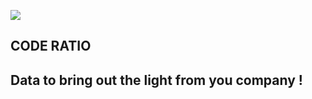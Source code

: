 ::: {.cover-banner}
:::{#network}

::: {.cover-image .cover-image-left}
<!-- ![](../www/img/CRlogo.png){fig-alt="codeRatio logo printed well."} -->
:::

::: {.cover-image .cover-image-right}
![](../www/img/CRlogobw2.png){fig-alt="codeRatio logo printed black and white."}
:::



::: {.content-block}

# CODE RATIO {role="sitetitle"}

## Data to bring out the light from you company ! {role="sitesubtitle"}

<!--
- Page [About](QMD/about.qmd) Page. 
- [Blogs](QMD/blogsMenu.qmd) pages.

::: {.cover-buttons}
[About us](QMD/about.qmd){.btn-action-primary .btn-action .btn .btn-success .btn-lg role="button"}
[Blogs](QMD/blogs/){#btn-guide .btn-action .btn .btn-info .btn-lg role="button"}
::: 
-->
:::
:::
:::